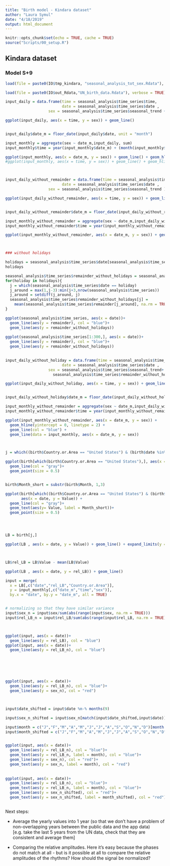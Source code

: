 ```yaml
---
title: "Birth model - Kindara dataset"
author: "Laura Symul"
date: "4/18/2019"
output: html_document
---
```


```r
knitr::opts_chunk$set(echo = TRUE, cache = TRUE)
source("Scripts/00_setup.R")
```


## Kindara dataset




### Model S+9



```r
load(file = paste0(IO$tmp_kindara, "seasonal_analysis_tot_sex.Rdata"), verbose = TRUE)
```


```r
load(file = paste0(IO$out_Rdata,"UN_birth_data.Rdata"), verbose = TRUE)
```


```r

input_daily = data.frame(time = seasonal_analysis$time_series$time, 
                         date = seasonal_analysis$time_series$date , 
                   sex = seasonal_analysis$time_series$seasonal_trend + seasonal_analysis$time_series$remainder)

ggplot(input_daily, aes(x = time, y = sex)) + geom_line()


input_daily$date_m = floor_date(input_daily$date, unit = "month")

input_monthly = aggregate(sex ~ date_m,input_daily, sum)
input_monthly$time = year(input_monthly$date_m) + (month(input_monthly$date_m)-1)/12

ggplot(input_monthly, aes(x = date_m, y = sex)) + geom_line() + geom_hline(yintercept = 0, linetype = 2)
#ggplot(input_monthly, aes(x = time, y = sex)) + geom_line() + geom_hline(yintercept = 0, linetype = 2)



input_daily_without_remainder = data.frame(time = seasonal_analysis$time_series$time, 
                         date = seasonal_analysis$time_series$date , 
                   sex = seasonal_analysis$time_series$seasonal_trend )

ggplot(input_daily_without_remainder, aes(x = time, y = sex)) + geom_line(col = "blue")


input_daily_without_remainder$date_m = floor_date(input_daily_without_remainder$date, unit = "month")

input_monthly_without_remainder = aggregate(sex ~ date_m,input_daily_without_remainder, sum)
input_monthly_without_remainder$time = year(input_monthly_without_remainder$date_m) + (month(input_monthly_without_remainder$date_m)-1)/12

ggplot(input_monthly_without_remainder, aes(x = date_m, y = sex)) + geom_line(col = "blue") + geom_hline(yintercept = 0, linetype = 2) + geom_line(data = input_monthly, aes(x = date_m, y = sex))



### without holidays

holidays = seasonal_analysis$time_series$date[seasonal_analysis$time_series$remainder >= 0.02]
holidays

seasonal_analysis$time_series$remainder_without_holidays = seasonal_analysis$time_series$remainder
for(holiday in holidays){
  j = which(seasonal_analysis$time_series$date == holiday)
  j_around = max(1,j-3):min(j+3,nrow(seasonal_analysis$time_series))
  j_around = setdiff(j_around, j)
  seasonal_analysis$time_series$remainder_without_holidays[j] =  
    mean(seasonal_analysis$time_series$remainder[j_around], na.rm = TRUE)
}

ggplot(seasonal_analysis$time_series, aes(x = date))+
  geom_line(aes(y = remainder), col = "blue")+
  geom_line(aes(y = remainder_without_holidays))
  
ggplot(seasonal_analysis$time_series[1:300,], aes(x = date))+
  geom_line(aes(y = remainder), col = "blue")+
  geom_line(aes(y = remainder_without_holidays))
  

input_daily_without_holiday = data.frame(time = seasonal_analysis$time_series$time, 
                         date = seasonal_analysis$time_series$date , 
                   sex = seasonal_analysis$time_series$seasonal_trend+
                     seasonal_analysis$time_series$remainder_without_holidays )

ggplot(input_daily_without_holiday, aes(x = time, y = sex)) + geom_line(col = "blue")


input_daily_without_holiday$date_m = floor_date(input_daily_without_holiday$date, unit = "month")

input_monthly_without_remainder = aggregate(sex ~ date_m,input_daily_without_holiday, sum)
input_monthly_without_remainder$time = year(input_monthly_without_remainder$date_m) + (month(input_monthly_without_remainder$date_m)-1)/12

ggplot(input_monthly_without_remainder, aes(x = date_m, y = sex)) + 
  geom_hline(yintercept = 0, linetype = 2) + 
  geom_line(col = "blue") + 
  geom_line(data = input_monthly, aes(x = date_m, y = sex))




```




```r

j = which((birth$Country.or.Area == "United States") & (birth$date %in% input_monthly$date_m))

ggplot(birth[which(birth$Country.or.Area == "United States"),], aes(x = date, y = Value)) + 
  geom_line(col = "gray")+
  geom_point(size = 0.5)


birth$Month_short = substr(birth$Month, 1,3)

ggplot(birth[which((birth$Country.or.Area == "United States") & (birth$date >= as.Date("2011-01-01"))),], 
       aes(x = date, y = Value)) + 
  geom_line(col = "gray")+
  geom_text(aes(y= Value, label = Month_short))+
  geom_point(size = 0.5)




LB = birth[j,]

ggplot(LB , aes(x = date, y = Value)) + geom_line() + expand_limits(y = 0)



LB$rel_LB = LB$Value - mean(LB$Value)

ggplot(LB , aes(x = date, y = rel_LB)) + geom_line()


```



```r

input = merge(
  x = LB[,c("date","rel_LB","Country.or.Area")], 
  y = input_monthly[,c("date_m","time","sex")],
  by.x = "date", by.y = "date_m", all = TRUE)


# normalizing so that they have similar variance
input$sex_n = input$sex/sum(abs(range(input$sex, na.rm = TRUE)))
input$rel_LB_n = input$rel_LB/sum(abs(range(input$rel_LB, na.rm = TRUE)))



ggplot(input, aes(x = date))+
  geom_line(aes(y = rel_LB), col = "blue")
ggplot(input, aes(x = date))+
  geom_line(aes(y = rel_LB_n), col = "blue")






ggplot(input, aes(x = date))+
  geom_line(aes(y = rel_LB_n), col = "blue")+
  geom_line(aes(y = sex_n), col = "red")



input$date_shifted = input$date %m-% months(9)

input$sex_n_shifted = input$sex_n[match(input$date_shifted,input$date)]

input$month = c("J","F","M","A","M","J","J","A","S","O","N","D")[month(input$date)]
input$month_shifted = c("J","F","M","A","M","J","J","A","S","O","N","D")[month(input$date_shifted)]


ggplot(input, aes(x = date))+
  geom_line(aes(y = rel_LB_n), col = "blue")+
  geom_text(aes(y = rel_LB_n, label = month), col = "blue")+
  geom_line(aes(y = sex_n), col = "red")+
  geom_text(aes(y = sex_n, label = month), col = "red")
  
  
ggplot(input, aes(x = date))+
  geom_line(aes(y = rel_LB_n), col = "blue")+
  geom_text(aes(y = rel_LB_n, label = month), col = "blue")+
  geom_line(aes(y = sex_n_shifted), col = "red")+
  geom_text(aes(y = sex_n_shifted, label = month_shifted), col = "red")



```

Next steps:

- Average the yearly values into 1 year (so that we don't have a problem of non-overlapping years between the public data and the app data)
[e.g. take the last 5 years from the UN data, check that they are consistent and average them]

- Comparing the relative amplitudes. Here it's easy because the phases do not match at all - but is it possible at all to compare the relative amplitudes of the rhythms? How should the signal be normalized?







